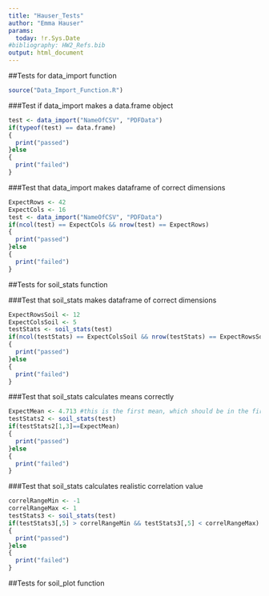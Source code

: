 ```yaml
---
title: "Hauser_Tests"
author: "Emma Hauser"
params:
  today: !r.Sys.Date
#bibliography: HW2_Refs.bib
output: html_document
---
```

##Tests for data_import function

```r
source("Data_Import_Function.R")
```

###Test if data_import makes a data.frame object
```r
test <- data_import("NameOfCSV", "PDFData")
if(typeof(test) == data.frame)
{
  print("passed")
}else
{
  print("failed")
}
```

###Test that data_import makes dataframe of correct dimensions

```r
ExpectRows <- 42
ExpectCols <- 16
test <- data_import("NameOfCSV", "PDFData")
if(ncol(test) == ExpectCols && nrow(test) == ExpectRows)
{
  print("passed")
}else
{
  print("failed")
}
```


##Tests for soil_stats function

###Test that soil_stats makes dataframe of correct dimensions
```r
ExpectRowsSoil <- 12
ExpectColsSoil <- 5
testStats <- soil_stats(test)
if(ncol(testStats) == ExpectColsSoil && nrow(testStats) == ExpectRowsSoil)
{
  print("passed")
}else
{
  print("failed")
}
```

###Test that soil_stats calculates means correctly

```r
ExpectMean <- 4.713 #this is the first mean, which should be in the first column of response variables, column 3, row 1
testStats2 <- soil_stats(test)
if(testStats2[1,3]==ExpectMean)
{
  print("passed")
}else
{
  print("failed")
}
```

###Test that soil_stats calculates realistic correlation value

```r
correlRangeMin <- -1
correlRangeMax <- 1
testStats3 <- soil_stats(test)
if(testStats3[,5] > correlRangeMin && testStats3[,5] < correlRangeMax)
{
  print("passed")
}else
{
  print("failed")
}
```


##Tests for soil_plot function